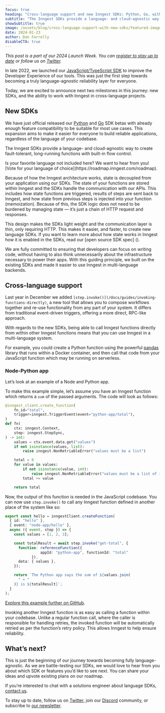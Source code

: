 ```yaml
---
focus: true
heading: "Cross-language support and new Inngest SDKs: Python, Go, with more to come"
subtitle: "The Inngest SDKs provide a language- and cloud-agnostic way to create fault-tolerant, long-running functions with built-in flow control."
showSubtitle: true
image: /assets/blog/cross-language-support-with-new-sdks/featured-image.png
date: 2024-01-23
author: Dan Farrelly
disableCTA: true
---
```


*This post is a part of our 2024 Launch Week. You can [register to stay up to date](/launch-week) or follow us on [Twitter](https://twitter.com/inngest).*

In late 2022, we launched our [JavaScript/TypeScript SDK](/docs/reference/typescript) to improve the Developer Experience of our tools. This was just the first step towards becoming a truly language-agnostic reliability layer for everyone.

Today, we are excited to announce next two milestones in this journey: new SDKs, and the ability to work with Inngest in cross-language projects.

## New SDKs

We have just official released our [Python](/docs/reference/python) and [Go](https://pkg.go.dev/github.com/inngest/inngestgo) SDK betas with already enough feature compatibility to be suitable for most use cases. This expansion aims to make it easier for everyone to build reliable applications, regardless of the language of your codebase.

The Inngest SDKs provide a language- and cloud-agnostic way to create fault-tolerant, long-running functions with built-in flow control.

<Callout>
Is your favorite language not included here? We want to hear from you! [Vote for your language of choice](https://roadmap.inngest.com/roadmap).
</Callout>

Because of how the Inngest architecture works, state is decoupled from your application using our SDKs. The state of your functions are stored within Inngest and the SDKs handle the communication with our APIs. This includes how state functions are triggered, results of steps are sent back to Inngest, and how state from previous steps is injected into your function (memoization). Because of this, the SDK logic does not need to be burdened by managing state — it’s just a chain of HTTP request and responses. 

This design makes the SDKs light weight and the communication layer is thin, only requiring HTTP. This makes it easier, and faster, to create new language SDKs. If you want to learn more about how state works in Inngest how it is enabled in the SDKs, read our [open source SDK spec] ().

We are fully committed to ensuring that developers can focus on writing code, without having to also think unnecessarily about the infrastructure necessary to power their apps. With this guiding principle, we built on the existing SDKs and made it easier to use Inngest in multi-language backends.

## Cross-language support

Last year in December we added `[step.invoke()](/docs/guides/invoking-functions-directly)`, a new tool that allows you to compose workflows together and re-use functionality from any part of your system. It differs from traditional event-driven triggers, offering a more direct, RPC-like approach.

With regards to the new SDKs, being able to call Inngest functions directly from within other Inngest functions means that you can use Inngest in a multi-language system. 

For example, you could create a Python function using the powerful [pandas](https://pandas.pydata.org/) library that runs within a Docker container, and then call that code from your JavaScript function which may be running on serverless.

### Node-Python app

Let’s look at an example of a Node and Python app.

To make this example simple, let’s assume you have an Inngest function which returns a `sum` of the passed arguments. The code will look as follows:

```python
@inngest_client.create_function(
    fn_id="total",
    trigger=inngest.TriggerEvent(event="python-app/total"),
)
def fn(
    ctx: inngest.Context,
    step: inngest.StepSync,
) -> int:
    values = ctx.event.data.get("values")
    if not isinstance(values, list):
        raise inngest.NonRetriableError("values must be a list")

    total = 0
    for value in values:
        if not isinstance(value, int):
            raise inngest.NonRetriableError("values must be a list of integers")
        total += value

    return total
```

Now, the output of this function is needed in the JavaScript codebase. You can now use `step.invoke()` to call any Inngest function defined in another place of the system like so:

```typescript
export const hello = inngestClient.createFunction(
  { id: "hello" },
  { event: "node-app/hello" },
  async ({ event, step }) => {
    const values = [1, 2, 3];

    const totalResult = await step.invoke("get-total", {
      function: referenceFunction({ 
				appId: "python-app", functionId: "total" 
			}),
      data: { values },
    });

    return `The Python app says the sum of ${values.join(
      " + "
    )} is ${totalResult}`;
  }
);
```

[Explore this example further on GitHub](https://github.com/inngest/inngest-multi-lang).

Invoking another Inngest function is as easy as calling a function within your codebase. Unlike a regular function call, where the caller is responsible for handling retries, the invoked function will be automatically retried as per the function’s retry policy. This allows Inngest to help ensure reliability.

## What’s next?

This is just the beginning of our journey towards becoming fully language-agnostic. As we are battle-testing our SDKs, we would love to hear from you about which SDK or features you’d like to see next. You can share your ideas and upvote existing plans on our roadmap.

If you’re interested to chat with a solutions engineer about language SDKs, [contact us](/contact).

To stay up to date, follow us on [Twitter](https://twitter.com/inngest), join our [Discord](/discord) community, or subscribe to [our newsletter](/newsletter).